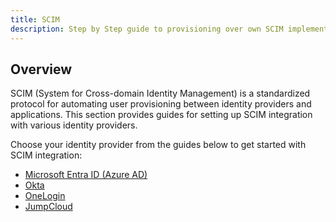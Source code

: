 ```yaml
---
title: SCIM
description: Step by Step guide to provisioning over own SCIM implementation
---
```



## Overview

SCIM (System for Cross-domain Identity Management) is a standardized protocol for automating user provisioning between identity providers and applications. This section provides guides for setting up SCIM integration with various identity providers.

Choose your identity provider from the guides below to get started with SCIM integration:

- [Microsoft Entra ID (Azure AD)](./azure-scim)
- [Okta](./okta-scim)
- [OneLogin](./onelogin)
- [JumpCloud](./jumpcloud)
